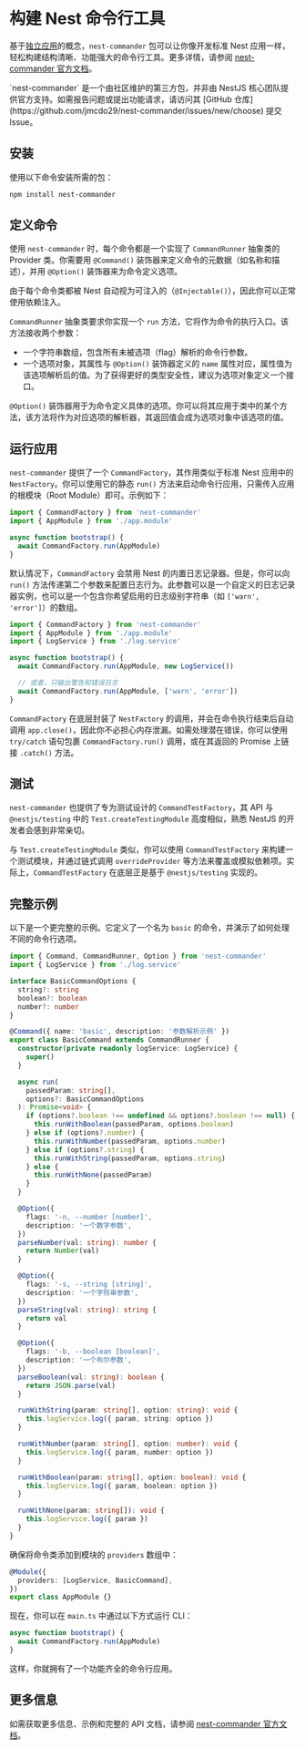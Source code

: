 # 构建 Nest 命令行工具

基于[独立应用](/standalone-applications)的概念，`nest-commander` 包可以让你像开发标准 Nest 应用一样，轻松构建结构清晰、功能强大的命令行工具。更多详情，请参阅 [nest-commander 官方文档](https://jmcdo29.github.io/nest-commander)。

<CalloutInfo>
  `nest-commander` 是一个由社区维护的第三方包，并非由 NestJS
  核心团队提供官方支持。如需报告问题或提出功能请求，请访问其 [GitHub
  仓库](https://github.com/jmcdo29/nest-commander/issues/new/choose) 提交
  Issue。
</CalloutInfo>

## 安装

使用以下命令安装所需的包：

```bash
npm install nest-commander
```

## 定义命令

使用 `nest-commander` 时，每个命令都是一个实现了 `CommandRunner` 抽象类的 Provider 类。你需要用 `@Command()` 装饰器来定义命令的元数据（如名称和描述），并用 `@Option()` 装饰器来为命令定义选项。

由于每个命令类都被 Nest 自动视为可注入的（`@Injectable()`），因此你可以正常使用依赖注入。

`CommandRunner` 抽象类要求你实现一个 `run` 方法，它将作为命令的执行入口。该方法接收两个参数：

- 一个字符串数组，包含所有未被选项（flag）解析的命令行参数。
- 一个选项对象，其属性与 `@Option()` 装饰器定义的 `name` 属性对应，属性值为该选项解析后的值。为了获得更好的类型安全性，建议为选项对象定义一个接口。

`@Option()` 装饰器用于为命令定义具体的选项。你可以将其应用于类中的某个方法，该方法将作为对应选项的解析器，其返回值会成为选项对象中该选项的值。

## 运行应用

`nest-commander` 提供了一个 `CommandFactory`，其作用类似于标准 Nest 应用中的 `NestFactory`。你可以使用它的静态 `run()` 方法来启动命令行应用，只需传入应用的根模块（Root Module）即可。示例如下：

```ts
import { CommandFactory } from 'nest-commander'
import { AppModule } from './app.module'

async function bootstrap() {
  await CommandFactory.run(AppModule)
}
```

默认情况下，`CommandFactory` 会禁用 Nest 的内置日志记录器。但是，你可以向 `run()` 方法传递第二个参数来配置日志行为。此参数可以是一个自定义的日志记录器实例，也可以是一个包含你希望启用的日志级别字符串（如 `['warn', 'error']`）的数组。

```ts
import { CommandFactory } from 'nest-commander'
import { AppModule } from './app.module'
import { LogService } from './log.service'

async function bootstrap() {
  await CommandFactory.run(AppModule, new LogService())

  // 或者，只输出警告和错误日志
  await CommandFactory.run(AppModule, ['warn', 'error'])
}
```

`CommandFactory` 在底层封装了 `NestFactory` 的调用，并会在命令执行结束后自动调用 `app.close()`，因此你不必担心内存泄漏。如需处理潜在错误，你可以使用 `try/catch` 语句包裹 `CommandFactory.run()` 调用，或在其返回的 Promise 上链接 `.catch()` 方法。

## 测试

`nest-commander` 也提供了专为测试设计的 `CommandTestFactory`，其 API 与 `@nestjs/testing` 中的 `Test.createTestingModule` 高度相似，熟悉 NestJS 的开发者会感到非常亲切。

与 `Test.createTestingModule` 类似，你可以使用 `CommandTestFactory` 来构建一个测试模块，并通过链式调用 `overrideProvider` 等方法来覆盖或模拟依赖项。实际上，`CommandTestFactory` 在底层正是基于 `@nestjs/testing` 实现的。

## 完整示例

以下是一个更完整的示例。它定义了一个名为 `basic` 的命令，并演示了如何处理不同的命令行选项。

```ts
import { Command, CommandRunner, Option } from 'nest-commander'
import { LogService } from './log.service'

interface BasicCommandOptions {
  string?: string
  boolean?: boolean
  number?: number
}

@Command({ name: 'basic', description: '参数解析示例' })
export class BasicCommand extends CommandRunner {
  constructor(private readonly logService: LogService) {
    super()
  }

  async run(
    passedParam: string[],
    options?: BasicCommandOptions
  ): Promise<void> {
    if (options?.boolean !== undefined && options?.boolean !== null) {
      this.runWithBoolean(passedParam, options.boolean)
    } else if (options?.number) {
      this.runWithNumber(passedParam, options.number)
    } else if (options?.string) {
      this.runWithString(passedParam, options.string)
    } else {
      this.runWithNone(passedParam)
    }
  }

  @Option({
    flags: '-n, --number [number]',
    description: '一个数字参数',
  })
  parseNumber(val: string): number {
    return Number(val)
  }

  @Option({
    flags: '-s, --string [string]',
    description: '一个字符串参数',
  })
  parseString(val: string): string {
    return val
  }

  @Option({
    flags: '-b, --boolean [boolean]',
    description: '一个布尔参数',
  })
  parseBoolean(val: string): boolean {
    return JSON.parse(val)
  }

  runWithString(param: string[], option: string): void {
    this.logService.log({ param, string: option })
  }

  runWithNumber(param: string[], option: number): void {
    this.logService.log({ param, number: option })
  }

  runWithBoolean(param: string[], option: boolean): void {
    this.logService.log({ param, boolean: option })
  }

  runWithNone(param: string[]): void {
    this.logService.log({ param })
  }
}
```

确保将命令类添加到模块的 `providers` 数组中：

```ts
@Module({
  providers: [LogService, BasicCommand],
})
export class AppModule {}
```

现在，你可以在 `main.ts` 中通过以下方式运行 CLI：

```ts
async function bootstrap() {
  await CommandFactory.run(AppModule)
}
```

这样，你就拥有了一个功能齐全的命令行应用。

## 更多信息

如需获取更多信息、示例和完整的 API 文档，请参阅 [nest-commander 官方文档](https://jmcdo29.github.io/nest-commander)。
